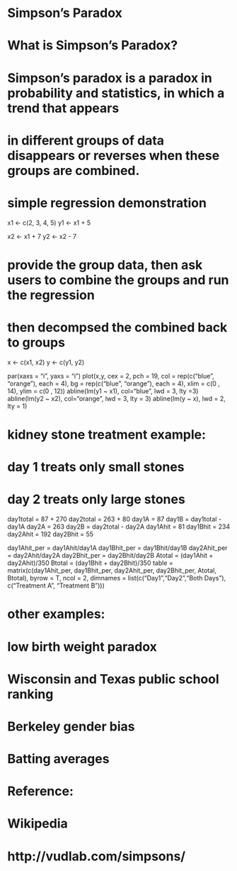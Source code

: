 # Simpson's Paradox 
# What is Simpson's Paradox?
# Simpson's paradox is a paradox in probability and statistics, in which a trend that appears
# in different groups of data disappears or reverses when these groups are combined. 

# simple regression demonstration
x1 <- c(2, 3, 4, 5)
y1 <- x1 + 5

x2 <- x1 + 7
y2 <- x2 - 7

# provide the group data, then ask users to combine the groups and run the regression
# then decompsed the combined back to groups
x <- c(x1, x2)
y <- c(y1, y2)

par(xaxs = "i", yaxs = "i")
plot(x,y, cex = 2, pch = 19,
     col = rep(c("blue", "orange"), each = 4), bg = rep(c("blue", "orange"), each = 4),
     xlim = c(0 , 14), ylim = c(0 , 12))
abline(lm(y1 ~ x1), col="blue", lwd = 3, lty =3)
abline(lm(y2 ~ x2), col="orange", lwd = 3, lty = 3)
abline(lm(y  ~ x), lwd = 2, lty = 1)

# kidney stone treatment example: 
# day 1 treats only small stones
# day 2 treats only large stones
day1total = 87 + 270
day2total = 263 + 80
day1A = 87
day1B = day1total - day1A
day2A = 263
day2B = day2total - day2A
day1Ahit = 81
day1Bhit = 234
day2Ahit = 192
day2Bhit = 55

day1Ahit_per = day1Ahit/day1A
day1Bhit_per = day1Bhit/day1B
day2Ahit_per = day2Ahit/day2A
day2Bhit_per = day2Bhit/day2B
Atotal = (day1Ahit + day2Ahit)/350
Btotal = (day1Bhit + day2Bhit)/350
table = matrix(c(day1Ahit_per, day1Bhit_per, day2Ahit_per, day2Bhit_per, Atotal, Btotal), byrow = T, ncol = 2, 
       dimnames = list(c("Day1","Day2","Both Days"), c("Treatment A", "Treatment B")))


# other examples: 
# low birth weight paradox
# Wisconsin and Texas public school ranking 
# Berkeley gender bias 
# Batting averages

# Reference: 
# Wikipedia
# http://vudlab.com/simpsons/
# 







